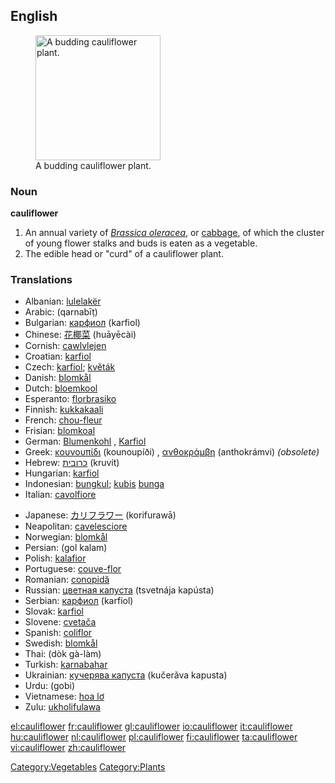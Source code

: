 ==English==
[[Image:Cauliflower.jpg|thumb|right|200px|A budding cauliflower plant.]]

===Noun===
'''cauliflower'''

# An annual variety of ''[[Brassica oleracea]]'', or [[cabbage]], of which the cluster of young flower stalks and buds is eaten as a vegetable.
# The edible head or "curd" of a cauliflower plant.

===Translations===
{{top}}
*Albanian: [[lulelakër]]
*Arabic: {{ARchar|[[قرنبيط]]}} (qarnabīṭ) {{m}}
*Bulgarian: [[карфиол]] (karfiol) {{m}}
*Chinese: [[花椰菜]] (huāyēcài)
*Cornish: [[cawlvlejen]]
*Croatian: [[karfiol]] {{m}}
*Czech: [[karfiol]]; [[květák]] {{m}}
*Danish: [[blomkål]]
*Dutch: [[bloemkool]] {{f}}
*Esperanto: [[florbrasiko]]
*Finnish: [[kukkakaali]]
*French: [[chou-fleur]] {{m}}
*Frisian: [[blomkoal]]
*German: [[Blumenkohl]] {{m}}, [[Karfiol]] {{m}}
*Greek: [[κουνουπίδι]] (kounoupíði) {{n}}, [[ανθοκράμβη]] (anthokrámvi) {{f}} ''(obsolete)''
*Hebrew: [[כרובית]] (kruvít) {{f}}
*Hungarian: [[karfiol]]
*Indonesian: [[bungkul]]; [[kubis]] [[bunga]]
*Italian: [[cavolfiore]] {{m}}
{{mid}}
*Japanese: [[カリフラワー]] (korifurawā)
*Neapolitan: [[cavelesciore]]
*Norwegian: [[blomkål]]
*Persian: {{FAchar|[[گل کلم]]}} (gol kalam)
*Polish: [[kalafior]] {{m}}
*Portuguese: [[couve-flor]] {{f}}
*Romanian: [[conopidă]] {{f}}
*Russian: [[цветная капуста]] (tsvetnája kapústa) {{f}}
*Serbian: [[карфиол]] (karfiol) {{m}}
*Slovak: [[karfiol]] {{m}}
*Slovene: [[cvetača]] {{f}}
*Spanish: [[coliflor]] {{f}}
*Swedish: [[blomkål]]
*Thai: {{THchar|[[ดอกกะหล่ำ]]}} (dòk gà-làm)
*Turkish: [[karnabahar]]
*Ukrainian: [[кучерява капуста]] (kučerǎva kapusta) {{f}}
*Urdu: {{URchar|[[گوبى]]}} (gobi)
*Vietnamese: [[hoa lơ]]
*Zulu: [[ukholifulawa]]
{{bottom}}

[[Category:Vegetables]]
[[Category:Plants]]

[[el:cauliflower]]
[[fr:cauliflower]]
[[gl:cauliflower]]
[[io:cauliflower]]
[[it:cauliflower]]
[[hu:cauliflower]]
[[nl:cauliflower]]
[[pl:cauliflower]]
[[fi:cauliflower]]
[[ta:cauliflower]]
[[vi:cauliflower]]
[[zh:cauliflower]]